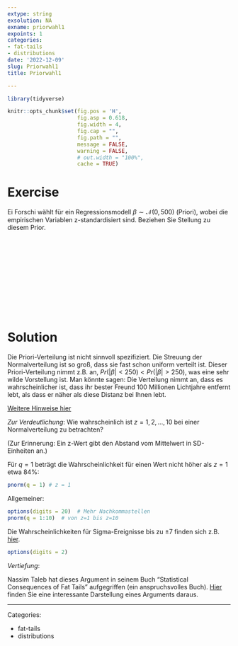 ```yaml
---
extype: string
exsolution: NA
exname: priorwahl1
expoints: 1
categories:
- fat-tails
- distributions
date: '2022-12-09'
slug: Priorwahl1
title: Priorwahl1

---
```




```r
library(tidyverse)
```


```r
knitr::opts_chunk$set(fig.pos = 'H',
                      fig.asp = 0.618,
                      fig.width = 4,
                      fig.cap = "", 
                      fig.path = "",
                      message = FALSE,
                      warning = FALSE,
                      # out.width = "100%",
                      cache = TRUE)
```








# Exercise

Ei Forschi wählt für ein Regressionsmodell $\beta \sim \mathcal{N}(0,500)$ (Priori),
wobei die empirischen Variablen z-standardisiert sind.
Beziehen Sie Stellung zu diesem Prior.


</br>
</br>
</br>
</br>
</br>
</br>
</br>
</br>
</br>
</br>

# Solution

Die Priori-Verteilung  ist nicht sinnvoll spezifiziert.
Die Streuung der Normalverteilung ist so groß, 
dass sie fast schon uniform verteilt ist.
Dieser Priori-Verteilung nimmt z.B. an, $Pr(|\beta| < 250) < Pr(|\beta| > 250)$,
was eine sehr wilde Vorstellung ist.
Man könnte sagen: Die Verteilung nimmt an, 
dass es wahrscheinlicher ist, dass ihr bester Freund 100 Millionen Lichtjahre entfernt lebt, 
als dass er näher als diese Distanz bei Ihnen lebt.

[Weitere Hinweise hier](https://mc-stan.org/rstanarm/articles/priors.html#how-to-specify-flat-priors-and-why-you-typically-shouldn-t-)


*Zur Verdeutlichung*: Wie wahrscheinlich ist $z=1,2,...,10$ bei einer Normalverteilung zu betrachten?

(Zur Erinnerung: Ein z-Wert gibt den Abstand vom Mittelwert in SD-Einheiten an.)

Für $q=1$ beträgt die Wahrscheinlichkeit für einen Wert nicht höher als $z=1$ etwa 84%:

```r
pnorm(q = 1) # z = 1
```



Allgemeiner:
```r
options(digits = 20)  # Mehr Nachkommastellen
pnorm(q = 1:10)  # von z=1 bis z=10
```
Die Wahrscheinlichkeiten für Sigma-Ereignisse bis zu ±7 finden sich z.B. [hier](https://en.wikipedia.org/wiki/68%E2%80%9395%E2%80%9399.7_rule).


```r
options(digits = 2)
```



*Vertiefung*:


Nassim Taleb hat dieses Argument in seinem Buch "Statistical Consequences of Fat Tails" aufgegriffen (ein anspruchsvolles Buch). [Hier](https://www.johndcook.com/blog/2018/05/31/six-sigma-events/) finden Sie eine interessante Darstellung eines Arguments daraus. 




---

Categories: 

- fat-tails
- distributions

